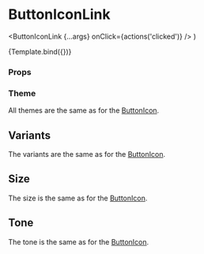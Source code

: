 
<Meta title="Components/Button/ButtonIconLink" component={ButtonIconLink} />

# ButtonIconLink

  <ButtonIconLink {...args} onClick={actions('clicked')} />
)

<Canvas>
  <Story name="Default" args={{ href: '#', icon: IconAdd, disabled: false }}>
    {Template.bind({})}
  </Story>
</Canvas>

### Props

<ArgsTable story="Default" />

### Theme

All themes are the same as for the [ButtonIcon](/docs/components-button-buttonicon--default-story#theme).

## Variants

The variants are the same as for the [ButtonIcon](/docs/components-button-buttonicon--default-story#theme).

## Size

The size is the same as for the [ButtonIcon](/docs/components-button-buttonicon--default-story#theme).

## Tone

The tone is the same as for the [ButtonIcon](/docs/components-button-buttonicon--default-story#theme).
